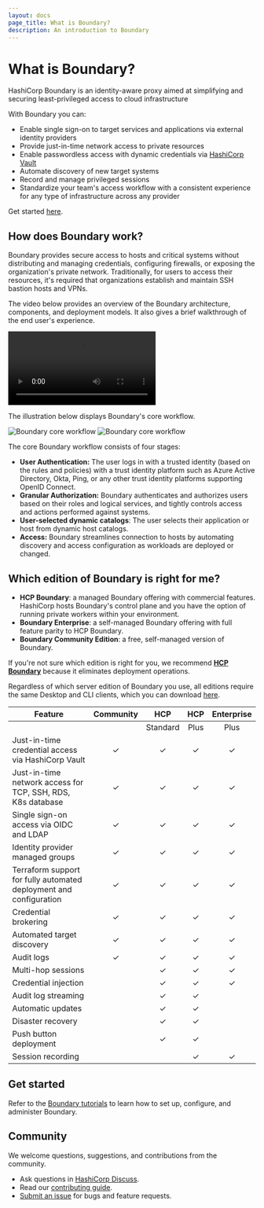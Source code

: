 ```yaml
---
layout: docs
page_title: What is Boundary?
description: An introduction to Boundary
---
```


# What is Boundary?

HashiCorp Boundary is an identity-aware proxy aimed at simplifying and securing least-privileged access to cloud infrastructure

With Boundary you can:
- Enable single sign-on to target services and applications via external identity providers
- Provide just-in-time network access to private resources
- Enable passwordless access with dynamic credentials via [HashiCorp Vault](https://www.vaultproject.io/)
- Automate discovery of new target systems
- Record and manage privileged sessions
- Standardize your team's access workflow with a consistent experience for any type of infrastructure across any provider

Get started [here](/boundary/tutorials).

## How does Boundary work?

Boundary provides secure access to hosts and critical systems without distributing and managing credentials, configuring firewalls, or exposing the organization's private network. Traditionally, for users to access their resources, it's required that organizations establish and maintain SSH bastion hosts and VPNs.

The video below provides an overview of the Boundary architecture, components, and deployment models.
It also gives a brief walkthrough of the end user's experience.

<video controls>
  <source src="https://www.datocms-assets.com/2885/1694719896-how-boundary-works-v3.mp4" type="video/mp4" />
</video>

The illustration below displays Boundary's core workflow.

![Boundary core workflow](/img/boundary-core-workflow_light.png#light-theme-only)
![Boundary core workflow](/img/boundary-core-workflow_dark.png#dark-theme-only)

The core Boundary workflow consists of four stages:

- **User Authentication:** The user logs in with a trusted identity (based on the rules and policies) with a trust identity platform such as Azure Active Directory, Okta, Ping, or any other trust identity platforms supporting OpenID Connect.
- **Granular Authorization:** Boundary authenticates and authorizes users based on their roles and logical services, and tightly controls access and actions performed against systems.
- **User-selected dynamic catalogs**: The user selects their application or host from dynamic host catalogs.
- **Access:** Boundary streamlines connection to hosts by automating discovery and access configuration as workloads are deployed or changed.

## Which edition of Boundary is right for me?

- **HCP Boundary**: a managed Boundary offering with commercial features. HashiCorp hosts Boundary's control plane and you have the option of running private workers within your environment.
- **Boundary Enterprise**: a self-managed Boundary offering with full feature parity to HCP Boundary.
- **Boundary Community Edition**: a free, self-managed version of Boundary.


If you're not sure which edition is right for you, we recommend [**HCP Boundary**](https://developer.hashicorp.com/boundary/tutorials/hcp-getting-started) because it eliminates deployment operations.

Regardless of which server edition of Boundary you use, all editions require the same Desktop and CLI clients, which you can download [here](https://developer.hashicorp.com/boundary/downloads).

| Feature| Community | HCP | HCP | Enterprise |
|---|:-:|:-:|:-:|:-:|
|   | | Standard  | Plus  |  Plus |
| Just-in-time credential access via HashiCorp Vault  | &#10003;  | &#10003;  | &#10003;  | &#10003;  |
| Just-in-time network access for TCP, SSH, RDS, K8s database | &#10003;  | &#10003;  | &#10003;  | &#10003;  |
| Single sign-on access via OIDC and LDAP  | &#10003;  | &#10003;  | &#10003;  | &#10003;  |
| Identity provider managed groups  | &#10003;  | &#10003;  | &#10003;  | &#10003;  |
| Terraform support for fully automated deployment and configuration  | &#10003; | &#10003;  | &#10003;  | &#10003;  |
| Credential brokering  | &#10003;   | &#10003;   | &#10003;   | &#10003;  |
| Automated target discovery  | &#10003;   | &#10003;  | &#10003;  | &#10003;  |
| Audit logs  | &#10003;  | &#10003;  | &#10003;  | &#10003;  |
| Multi-hop sessions  |   | &#10003;  | &#10003;  | &#10003;  |
| Credential injection  |   | &#10003;  | &#10003;  | &#10003;  |
| Audit log streaming  |   | &#10003;  | &#10003;  |   |
| Automatic updates  |   | &#10003;  | &#10003;  |   |
| Disaster recovery  |   | &#10003;  | &#10003;  |   |
| Push button deployment  |   | &#10003;  | &#10003;  |   |
| Session recording  |   |   | &#10003;  | &#10003;  |

## Get started

Refer to the [Boundary tutorials](/boundary/tutorials) to learn how to set up, configure, and administer Boundary.

## Community

We welcome questions, suggestions, and contributions from the community.

- Ask questions in [HashiCorp Discuss](https://discuss.hashicorp.com/c/boundary/50).
- Read our [contributing guide](https://github.com/hashicorp/boundary/blob/main/CONTRIBUTING.md).
- [Submit an issue](https://github.com/hashicorp/boundary/issues) for bugs and feature requests.
